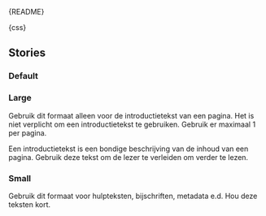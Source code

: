 
<Meta of={ParagraphStories} />

<Markdown>{README}</Markdown>

<Markdown>{css}</Markdown>

<Primary />

<Controls />

## Stories

### Default

<Canvas of={ParagraphStories.Default} />

### Large

Gebruik dit formaat alleen voor de introductietekst van een pagina. Het is niet verplicht om een introductietekst te gebruiken. Gebruik er maximaal 1 per pagina.

Een introductietekst is een bondige beschrijving van de inhoud van een pagina. Gebruik deze tekst om de lezer te verleiden om verder te lezen.

<Canvas of={ParagraphStories.Large} />

### Small

Gebruik dit formaat voor hulpteksten, bijschriften, metadata e.d. Hou deze teksten kort.

<Canvas of={ParagraphStories.Small} />
